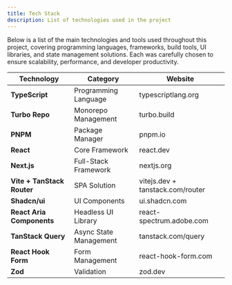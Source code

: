 ```yaml
---
title: Tech Stack
description: List of technologies used in the project
---
```


Below is a list of the main technologies and tools used throughout this project, covering programming languages, frameworks, build tools, UI libraries, and state management solutions. Each was carefully chosen to ensure scalability, performance, and developer productivity.

| Technology                 | Category               | Website                                                                                                                                                  |
| -------------------------- | ---------------------- | -------------------------------------------------------------------------------------------------------------------------------------------------------- |
| **TypeScript**             | Programming Language   | <Link href="https://www.typescriptlang.org/" target="_blank">typescriptlang.org</Link>                                                                   |
| **Turbo Repo**             | Monorepo Management    | <Link href="https://turbo.build/" target="_blank">turbo.build</Link>                                                                                     |
| **PNPM**                   | Package Manager        | <Link href="https://pnpm.io/" target="_blank">pnpm.io</Link>                                                                                             |
| **React**                  | Core Framework         | <Link href="https://react.dev/" target="_blank">react.dev</Link>                                                                                         |
| **Next.js**                | Full-Stack Framework   | <Link href="https://nextjs.org/" target="_blank">nextjs.org</Link>                                                                                       |
| **Vite + TanStack Router** | SPA Solution           | <Link href="https://vitejs.dev/" target="_blank">vitejs.dev</Link> + <Link href="https://tanstack.com/router" target="_blank">tanstack.com/router</Link> |
| **Shadcn/ui**              | UI Components          | <Link href="https://ui.shadcn.com/" target="_blank">ui.shadcn.com</Link>                                                                                 |
| **React Aria Components**  | Headless UI Library    | <Link href="https://react-spectrum.adobe.com/react-aria/" target="_blank">react-spectrum.adobe.com</Link>                                                |
| **TanStack Query**         | Async State Management | <Link href="https://tanstack.com/query" target="_blank">tanstack.com/query</Link>                                                                        |
| **React Hook Form**        | Form Management        | <Link href="https://react-hook-form.com/" target="_blank">react-hook-form.com</Link>                                                                     |
| **Zod**                    | Validation             | <Link href="https://zod.dev/" target="_blank">zod.dev</Link>                                                                                             |
